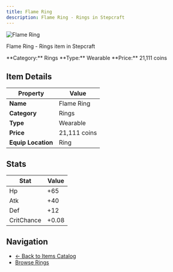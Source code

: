 ```yaml
---
title: Flame Ring
description: Flame Ring - Rings in Stepcraft
---
```


<div className="flex items-start gap-6 mb-8">
  <div className="flex-shrink-0">
    <img src="/assets/resources/trinketry/rings/flame_ring.png" alt="Flame Ring" className="w-24 h-24 border rounded-lg" />
  </div>
  <div className="flex-1">
    <div className="space-y-2">
      <p className="text-lg text-muted-foreground">Flame Ring - Rings item in Stepcraft</p>
      <div className="flex flex-wrap gap-4 text-sm">
        <span className="px-2 py-1 bg-blue-100 dark:bg-blue-900 rounded-md">
          **Category:** Rings
        </span>
        <span className="px-2 py-1 bg-green-100 dark:bg-green-900 rounded-md">
          **Type:** Wearable
        </span>
        <span className="px-2 py-1 bg-yellow-100 dark:bg-yellow-900 rounded-md">
          **Price:** 21,111 coins
        </span>
      </div>
    </div>
  </div>
</div>

## Item Details

| Property | Value |
|----------|-------|
| **Name** | Flame Ring |
| **Category** | Rings |
| **Type** | Wearable |
| **Price** | 21,111 coins |
| **Equip Location** | Ring |



## Stats

| Stat | Value |
|------|-------|
| Hp | +65 |
| Atk | +40 |
| Def | +12 |
| CritChance | +0.08 |


## Navigation

- [← Back to Items Catalog](/docs/items)
- [Browse Rings](/docs/items#rings)
